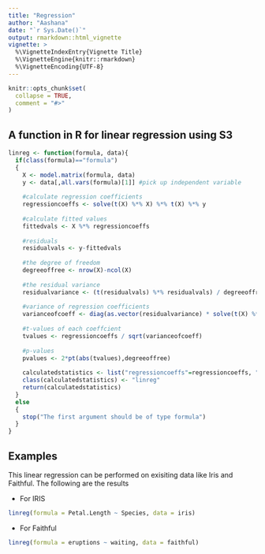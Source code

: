 ```yaml
---
title: "Regression"
author: "Aashana"
date: "`r Sys.Date()`"
output: rmarkdown::html_vignette
vignette: >
  %\VignetteIndexEntry{Vignette Title}
  %\VignetteEngine{knitr::rmarkdown}
  %\VignetteEncoding{UTF-8}
---
```


```r
knitr::opts_chunk$set(
  collapse = TRUE,
  comment = "#>"
)
```

## A function in R for linear regression using S3

```r
linreg <- function(formula, data){
  if(class(formula)=="formula")
  {
    X <- model.matrix(formula, data)
    y <- data[,all.vars(formula)[1]] #pick up independent variable
    
    #calculate regression coefficients
    regressioncoeffs <- solve(t(X) %*% X) %*% t(X) %*% y
    
    #calculate fitted values
    fittedvals <- X %*% regressioncoeffs
    
    #residuals
    residualvals <- y-fittedvals
    
    #the degree of freedom
    degreeoffree <- nrow(X)-ncol(X)
    
    #the residual variance
    residualvariance <- (t(residualvals) %*% residualvals) / degreeoffree
    
    #variance of regression coefficients
    varianceofcoeff <- diag(as.vector(residualvariance) * solve(t(X) %*% X))
    
    #t-values of each coeffcient 
    tvalues <- regressioncoeffs / sqrt(varianceofcoeff)
    
    #p-values
    pvalues <- 2*pt(abs(tvalues),degreeoffree)
    
    calculatedstatistics <- list("regressioncoeffs"=regressioncoeffs, "fittedvals"=fittedvals, "residualvals"=residualvals, "degreeoffree"=degreeoffree, "residualvariance"=residualvariance, "varianceofcoeff"=varianceofcoeff, "tvalues"=tvalues, "pvalues"=pvalues)
    class(calculatedstatistics) <- "linreg"
    return(calculatedstatistics)
  }
  else
  {
    stop("The first argument should be of type formula")
  }
}

```


## Examples

This linear regression can be performed on exisiting data like Iris and Faithful.
The following are the results

* For IRIS

```r
linreg(formula = Petal.Length ~ Species, data = iris)
```

* For Faithful

```r
linreg(formula = eruptions ~ waiting, data = faithful)
```

